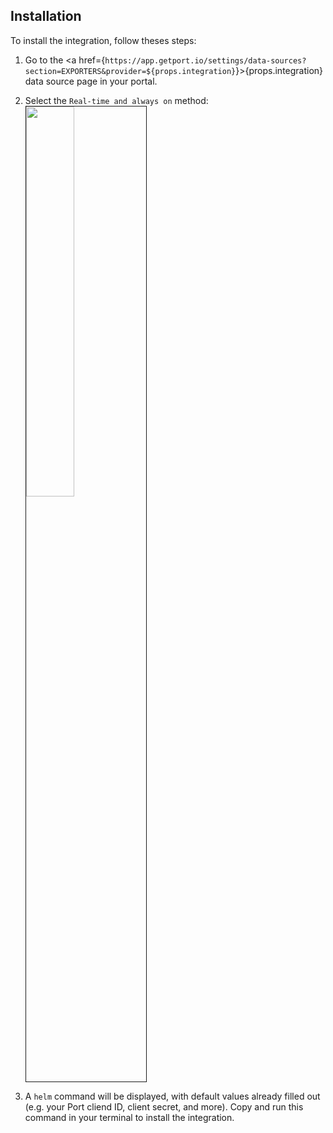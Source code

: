 <h2>Installation</h2>

To install the integration, follow theses steps:

1. Go to the <a href={`https://app.getport.io/settings/data-sources?section=EXPORTERS&provider=${props.integration}`}>{props.integration} data source page</a> in your portal.

2. Select the `Real-time and always on` method:
    <img src="/img/sync-data-to-catalog/selfHostedMethod.png" width="40%" border='1px' />

3. A `helm` command will be displayed, with default values already filled out (e.g. your Port cliend ID, client secret, and more). Copy and run this command in your terminal to install the integration.

